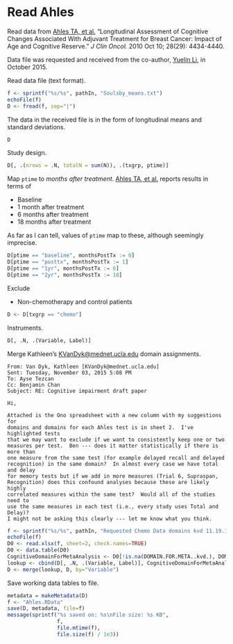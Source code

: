 # Read Ahles

Read data from 
[Ahles TA, et al.](http://www.ncbi.nlm.nih.gov/pmc/articles/PMC2988635/)
"Longitudinal Assessment of Cognitive Changes Associated With Adjuvant Treatment for Breast Cancer: Impact of Age and Cognitive Reserve."
*J Clin Oncol.* 
2010 Oct 10; 28(29): 4434-4440.

Data file was requested and received from the co-author, [Yuelin Li](https://www.mskcc.org/profile/yuelin-li), in October 2015.

Read data file (text format).

```r
f <- sprintf("%s/%s", pathIn, "Soulsby_means.txt")
echoFile(f)
D <- fread(f, sep="|")
```

The data in the received file is in the form of longitudinal means and standard deviations.

```r
D
```

Study design.

```r
D[, .(nrows = .N, totalN = sum(N)), .(txgrp, ptime)]
```

Map `ptime` to *months after treatment*.
[Ahles TA, et al.](http://www.ncbi.nlm.nih.gov/pmc/articles/PMC2988635/) reports results in terms of

* Baseline
* 1 month after treatment
* 6 months after treatment
* 18 months after treatment

As far as I can tell, values of `ptime` map to these, although seemingly imprecise.

```r
D[ptime == "baseline", monthsPostTx := 0]
D[ptime == "posttx", monthsPostTx := 1]
D[ptime == "1yr", monthsPostTx := 6]
D[ptime == "2yr", monthsPostTx := 18]
```

Exclude

* Non-chemotherapy and control patients

```r
D <- D[txgrp == "chemo"]
```

Instruments.

```r
D[, .N, .(Variable, Label)]
```

Merge Kathleen's <KVanDyk@mednet.ucla.edu> domain assignments.

```
From: Van Dyk, Kathleen [KVanDyk@mednet.ucla.edu]
Sent: Tuesday, November 03, 2015 5:08 PM
To: Ayse Tezcan
Cc: Benjamin Chan
Subject: RE: Cognitive impairment draft paper

Hi,
 
Attached is the Ono spreadsheet with a new column with my suggestions for
domains and domains for each Ahles test is in sheet 2.  I've highlighted tests
that we may want to exclude if we want to consistently keep one or two
measures per test.  Ben --- does it matter statistically if there is more than
one measure from the same test (for example delayed recall and delayed
recognition) in the same domain?  In almost every case we have total and delay
for memory tests but if we add in more measures (Trial 6, Supraspan,
Recognition) does this confound analyses because these are likely highly
correlated measures within the same test?  Would all of the studies need to
use the same measures in each test (i.e., every study uses Total and Delay)?
I might not be asking this clearly --- let me know what you think.
```

```r
f <- sprintf("%s/%s", pathIn, "Requested Chemo Data domains kvd 11.19.15 2.xlsx")
echoFile(f)
D0 <- read.xlsx(f, sheet=2, check.names=TRUE)
D0 <- data.table(D0)
CognitiveDomainForMetaAnalysis <- D0[!is.na(DOMAIN.FOR.META..kvd.), DOMAIN.FOR.META..kvd.]
lookup <- cbind(D[, .N, .(Variable, Label)], CognitiveDomainForMetaAnalysis)[, .(Variable, CognitiveDomainForMetaAnalysis)]
D <- merge(lookup, D, by="Variable")
```

Save working data tables to file.

```r
metadata = makeMetadata(D)
f <- "Ahles.RData"
save(D, metadata, file=f)
message(sprintf("%s saved on: %s\nFile size: %s KB", 
                f,
                file.mtime(f),
                file.size(f) / 1e3))
```
